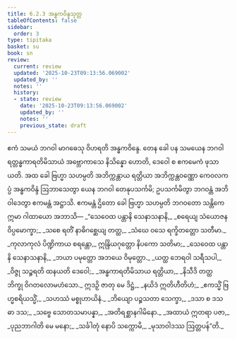 ```yaml
---
title: 6.2.3 အန္ဓကဝိန္ဒသုတ္တ
tableOfContents: false
sidebar:
  order: 3
type: tipitaka
basket: su
book: sn
review:
  current: review
  updated: '2025-10-23T09:13:56.069002'
  updated_by: ''
  notes: ''
  history:
  - state: review
    date: '2025-10-23T09:13:56.069002'
    updated_by: ''
    notes: ''
    previous_state: draft
---
```



<ReviewStatus review={frontmatter.review} showDetails={true} />

<HypothesisAnnotation frontmatter={frontmatter} />

<DynamicBreadcrumb />

<Division number="184" book="sn" e="ch" v="18" p="306">

<Paragraph number="1097" book="sn">
ဧကံ သမယံ ဘဂဝါ မာဂဓေသု ဝိဟရတိ အန္ဓကဝိန္ဒေ. တေန ခေါ ပန သမယေန ဘဂဝါ ရတ္တန္ဓကာရတိမိသာယံ အဗ္ဘောကာသေ နိသိန္နော ဟောတိ, ဒေဝေါ စ ဧကမေကံ ဖုသာယတိ. အထ ခေါ ဗြဟ္မာ သဟမ္ပတိ အဘိက္ကန္တာယ ရတ္တိယာ အဘိက္ကန္တဝဏ္ဏော ကေဝလကပ္ပံ အန္ဓကဝိန္ဒံ ဩဘာသေတွာ ယေန ဘဂဝါ တေနုပသင်္ကမိ; ဥပသင်္ကမိတွာ ဘဂဝန္တံ အဘိဝါဒေတွာ ဧကမန္တံ အဋ္ဌာသိ. ဧကမန္တံ ဌိတော ခေါ ဗြဟ္မာ သဟမ္ပတိ ဘဂဝတော သန္တိကေ ဣမာ ဂါထာယော အဘာသိ—
</Paragraph>

<Paragraph number="1098" type="verses" book="sn">
_“သေဝေထ ပန္တာနိ သေနာသနာနိ,_  
_စရေယျ သံယောဇနဝိပ္ပမောက္ခာ;_  
_သစေ ရတိံ နာဓိဂစ္ဆေယျ တတ္ထ,_  
_သံဃေ ဝသေ ရက္ခိတတ္တော သတီမာ._  

</Paragraph>

<Paragraph number="1099" type="verses" book="sn">
_ကုလာကုလံ ပိဏ္ဍိကာယ စရန္တော,_  
ဣန္ဒြိယဂုတ္တော နိပကော သတိမာ;_  
_သေဝေထ ပန္တာနိ သေနာသနာနိ,_  
_ဘယာ ပမုတ္တော အဘယေ ဝိမုတ္တော._  

</Paragraph>

<Paragraph number="1100" type="verses" book="sn">
_ယတ္ထ ဘေရဝါ သရီသပါ,_  
_ဝိဇ္ဇု သဉ္စရတိ ထနယတိ ဒေဝေါ;_  
_အန္ဓကာရတိမိသာယ ရတ္တိယာ,_  
_နိသီဒိ တတ္ထ ဘိက္ခု ဝိဂတလောမဟံသော._  

</Paragraph>

<Paragraph number="1101" type="verses" book="sn">
ဣဒဉှိ ဇာတု မေ ဒိဋ္ဌံ,_  
_နယိဒံ ဣတိဟီတိဟံ;_  
_ဧကသ္မိံ ဗြဟ္မစရိယသ္မိံ,_  
_သဟဿံ မစ္စုဟာယိနံ._  

</Paragraph>

<Paragraph number="1102" type="verses" book="sn">
_ဘိယျော ပဉ္စသတာ သေက္ခာ,_  
_ဒသာ စ ဒသဓာ ဒသ;_  
_သဗ္ဗေ သောတသမာပန္နာ,_  
_အတိရစ္ဆာနဂါမိနော._  

</Paragraph>

<Paragraph number="1103" type="verses" book="sn">
_အထာယံ ဣတရာ ပဇာ,_  
_ပုညဘာဂါတိ မေ မနော;_  
_သင်္ခါတုံ နောပိ သက္ကောမိ,_  
_မုသာဝါဒဿ ဩတ္တပန်”တိ._
</Paragraph>
</Division>